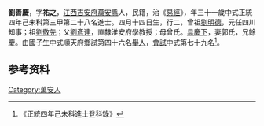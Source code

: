 {{Otheruses|other=名为刘祐之的其他人物|刘祐之}}
{{明清人物信息框
| 姓名 = 劉善慶
| 原名 =
| 圖片名稱= 
| 圖片大小 =
| 圖片說明 = 
| 最高職務 =
| 國家 = 大明 
| 爵位 =
| 籍貫 = [[江西|江西]][[吉安府|吉安府]][[萬安縣|萬安縣]]
| 族裔 = 
| 旗籍 = 
| 字號 = 
| 諡號 =
| 出生日期 = 四月十四日
| 出生地點 =
| 逝世日期 = 
| 逝世地點 =
| 墓葬 =
| 配偶 = 郭氏
| 親屬 = 曾祖[[劉明德|劉明德]]，祖[[劉敬先|劉敬先]]，父[[劉彥達|劉彥達]]，母曾氏
| 出身 ='''粗体'''
* 正統四年己未科進士
| 經歷 =
| 著作 =  
*
*
*
}}
'''劉善慶'''{{BD|1409年||1468年||}}，字'''祐之'''，[[江西|江西]][[吉安府|吉安府]][[萬安縣|萬安縣]]人，民籍，治《[[易經|易經]]》，年三十一歲中式正統四年己未科第三甲第二十八名進士。四月十四日生，行二，曾祖[[劉明德|劉明德]]，元任四川知事；祖[[劉敬先|劉敬先]]；父[[劉彥達|劉彥達]]，直隸淮安府學教授；母曾氏。[[具慶下|具慶下]]，妻郭氏，兄餘慶。由國子生中式順天府鄉試第四十六名[[舉人|舉人]]，[[會試|會試]]中式第七十九名<ref>《正統四年己未科進士登科錄》</ref>。

== 参考资料 ==
{{reflist}}

{{正統四年己未科殿试金榜}}

{{Authority control}}

{{DEFAULTSORT:}}
[[Category:萬安人|Category:萬安人]]


{{明朝人物小作品}}